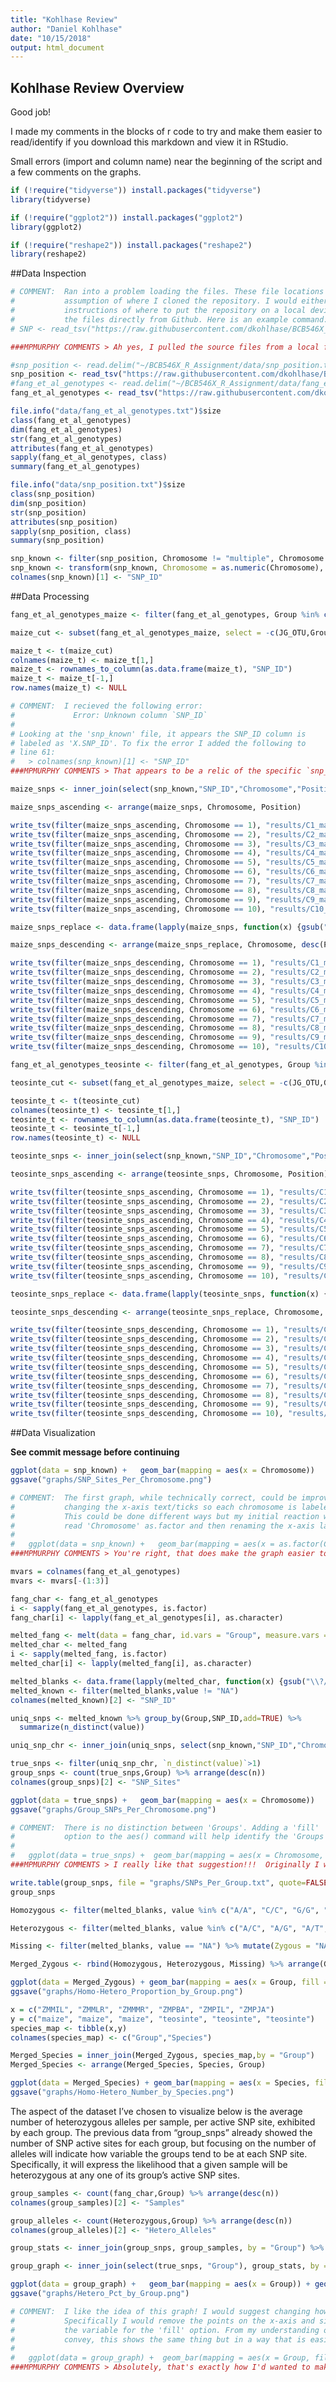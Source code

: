 ```yaml
---
title: "Kohlhase Review"
author: "Daniel Kohlhase"
date: "10/15/2018"
output: html_document
---
```


## Kohlhase Review Overview
Good job! 

I made my comments in the blocks of r code to try and 
make them easier to read/identify if you download this 
markdown and view it in RStudio.

Small errors (import and column name) near the beginning 
of the script and a few comments on the graphs.

```r
if (!require("tidyverse")) install.packages("tidyverse")
library(tidyverse)

if (!require("ggplot2")) install.packages("ggplot2")
library(ggplot2)

if (!require("reshape2")) install.packages("reshape2")
library(reshape2)
```

##Data Inspection

```r
# COMMENT:  Ran into a problem loading the files. These file locations are based on an
#           assumption of where I cloned the repository. I would either make some clear
#           instructions of where to put the repository on a local device or just pull
#           the files directly from Github. Here is an example command:
# SNP <- read_tsv("https://raw.githubusercontent.com/dkohlhase/BCB546X_R_Assignment/master/snp_position.txt")

###MPMURPHY COMMENTS > Ah yes, I pulled the source files from a local folder on my computer (where I'd originally saved the files for the Unix assignment).  I should have pulled them directly from the GitHub repository to make my code reproducible on other machines.

#snp_position <- read.delim("~/BCB546X_R_Assignment/data/snp_position.txt", stringsAsFactors=FALSE)
snp_position <- read_tsv("https://raw.githubusercontent.com/dkohlhase/BCB546X_R_Assignment/master/snp_position.txt")
#fang_et_al_genotypes <- read.delim("~/BCB546X_R_Assignment/data/fang_et_al_genotypes.txt")
fang_et_al_genotypes <- read_tsv("https://raw.githubusercontent.com/dkohlhase/BCB546X_R_Assignment/master/fang_et_al_genotypes.txt")

file.info("data/fang_et_al_genotypes.txt")$size
class(fang_et_al_genotypes)
dim(fang_et_al_genotypes)
str(fang_et_al_genotypes)
attributes(fang_et_al_genotypes)
sapply(fang_et_al_genotypes, class)
summary(fang_et_al_genotypes)

file.info("data/snp_position.txt")$size
class(snp_position)
dim(snp_position)
str(snp_position)
attributes(snp_position)
sapply(snp_position, class)
summary(snp_position)

snp_known <- filter(snp_position, Chromosome != "multiple", Chromosome != "unknown", Position != "multiple")
snp_known <- transform(snp_known, Chromosome = as.numeric(Chromosome), Position = as.numeric(Position))
colnames(snp_known)[1] <- "SNP_ID"
```

##Data Processing

```r
fang_et_al_genotypes_maize <- filter(fang_et_al_genotypes, Group %in% c("ZMMIL", "ZMMLR", "ZMMMR"))

maize_cut <- subset(fang_et_al_genotypes_maize, select = -c(JG_OTU,Group))

maize_t <- t(maize_cut)
colnames(maize_t) <- maize_t[1,]
maize_t <- rownames_to_column(as.data.frame(maize_t), "SNP_ID")
maize_t <- maize_t[-1,]
row.names(maize_t) <- NULL

# COMMENT:  I recieved the following error:
#             Error: Unknown column `SNP_ID` 
#
# Looking at the 'snp_known' file, it appears the SNP_ID column is
# labeled as 'X.SNP_ID'. To fix the error I added the following to
# line 61: 
#   > colnames(snp_known)[1] <- "SNP_ID"
###MPMURPHY COMMENTS > That appears to be a relic of the specific `snp_position` file you pulled from your repository. The original file had the column name `SNP_ID` so I never had to modify it in my files.

maize_snps <- inner_join(select(snp_known,"SNP_ID","Chromosome","Position"),maize_t,by = "SNP_ID")

maize_snps_ascending <- arrange(maize_snps, Chromosome, Position)

write_tsv(filter(maize_snps_ascending, Chromosome == 1), "results/C1_maize_ascending.txt")
write_tsv(filter(maize_snps_ascending, Chromosome == 2), "results/C2_maize_ascending.txt")
write_tsv(filter(maize_snps_ascending, Chromosome == 3), "results/C3_maize_ascending.txt")
write_tsv(filter(maize_snps_ascending, Chromosome == 4), "results/C4_maize_ascending.txt")
write_tsv(filter(maize_snps_ascending, Chromosome == 5), "results/C5_maize_ascending.txt")
write_tsv(filter(maize_snps_ascending, Chromosome == 6), "results/C6_maize_ascending.txt")
write_tsv(filter(maize_snps_ascending, Chromosome == 7), "results/C7_maize_ascending.txt")
write_tsv(filter(maize_snps_ascending, Chromosome == 8), "results/C8_maize_ascending.txt")
write_tsv(filter(maize_snps_ascending, Chromosome == 9), "results/C9_maize_ascending.txt")
write_tsv(filter(maize_snps_ascending, Chromosome == 10), "results/C10_maize_ascending.txt")

maize_snps_replace <- data.frame(lapply(maize_snps, function(x) {gsub("\\?", "-", x)}), stringsAsFactors = FALSE) %>% transform(Chromosome = as.numeric(Chromosome), Position = as.numeric(Position))

maize_snps_descending <- arrange(maize_snps_replace, Chromosome, desc(Position))

write_tsv(filter(maize_snps_descending, Chromosome == 1), "results/C1_maize_descending.txt")
write_tsv(filter(maize_snps_descending, Chromosome == 2), "results/C2_maize_descending.txt")
write_tsv(filter(maize_snps_descending, Chromosome == 3), "results/C3_maize_descending.txt")
write_tsv(filter(maize_snps_descending, Chromosome == 4), "results/C4_maize_descending.txt")
write_tsv(filter(maize_snps_descending, Chromosome == 5), "results/C5_maize_descending.txt")
write_tsv(filter(maize_snps_descending, Chromosome == 6), "results/C6_maize_descending.txt")
write_tsv(filter(maize_snps_descending, Chromosome == 7), "results/C7_maize_descending.txt")
write_tsv(filter(maize_snps_descending, Chromosome == 8), "results/C8_maize_descending.txt")
write_tsv(filter(maize_snps_descending, Chromosome == 9), "results/C9_maize_descending.txt")
write_tsv(filter(maize_snps_descending, Chromosome == 10), "results/C10_maize_descending.txt")
```

```r
fang_et_al_genotypes_teosinte <- filter(fang_et_al_genotypes, Group %in% c("ZMPBA", "ZMPIL", "ZMPJA"))

teosinte_cut <- subset(fang_et_al_genotypes_maize, select = -c(JG_OTU,Group))

teosinte_t <- t(teosinte_cut)
colnames(teosinte_t) <- teosinte_t[1,]
teosinte_t <- rownames_to_column(as.data.frame(teosinte_t), "SNP_ID")
teosinte_t <- teosinte_t[-1,]
row.names(teosinte_t) <- NULL

teosinte_snps <- inner_join(select(snp_known,"SNP_ID","Chromosome","Position"),teosinte_t,by = "SNP_ID")

teosinte_snps_ascending <- arrange(teosinte_snps, Chromosome, Position)

write_tsv(filter(teosinte_snps_ascending, Chromosome == 1), "results/C1_teosinte_ascending.txt")
write_tsv(filter(teosinte_snps_ascending, Chromosome == 2), "results/C2_teosinte_ascending.txt")
write_tsv(filter(teosinte_snps_ascending, Chromosome == 3), "results/C3_teosinte_ascending.txt")
write_tsv(filter(teosinte_snps_ascending, Chromosome == 4), "results/C4_teosinte_ascending.txt")
write_tsv(filter(teosinte_snps_ascending, Chromosome == 5), "results/C5_teosinte_ascending.txt")
write_tsv(filter(teosinte_snps_ascending, Chromosome == 6), "results/C6_teosinte_ascending.txt")
write_tsv(filter(teosinte_snps_ascending, Chromosome == 7), "results/C7_teosinte_ascending.txt")
write_tsv(filter(teosinte_snps_ascending, Chromosome == 8), "results/C8_teosinte_ascending.txt")
write_tsv(filter(teosinte_snps_ascending, Chromosome == 9), "results/C9_teosinte_ascending.txt")
write_tsv(filter(teosinte_snps_ascending, Chromosome == 10), "results/C10_teosinte_ascending.txt")

teosinte_snps_replace <- data.frame(lapply(teosinte_snps, function(x) {gsub("\\?", "-", x)}), stringsAsFactors = FALSE) %>% transform(Chromosome = as.numeric(Chromosome), Position = as.numeric(Position))

teosinte_snps_descending <- arrange(teosinte_snps_replace, Chromosome, desc(Position))

write_tsv(filter(teosinte_snps_descending, Chromosome == 1), "results/C1_teosinte_descending.txt")
write_tsv(filter(teosinte_snps_descending, Chromosome == 2), "results/C2_teosinte_descending.txt")
write_tsv(filter(teosinte_snps_descending, Chromosome == 3), "results/C3_teosinte_descending.txt")
write_tsv(filter(teosinte_snps_descending, Chromosome == 4), "results/C4_teosinte_descending.txt")
write_tsv(filter(teosinte_snps_descending, Chromosome == 5), "results/C5_teosinte_descending.txt")
write_tsv(filter(teosinte_snps_descending, Chromosome == 6), "results/C6_teosinte_descending.txt")
write_tsv(filter(teosinte_snps_descending, Chromosome == 7), "results/C7_teosinte_descending.txt")
write_tsv(filter(teosinte_snps_descending, Chromosome == 8), "results/C8_teosinte_descending.txt")
write_tsv(filter(teosinte_snps_descending, Chromosome == 9), "results/C9_teosinte_descending.txt")
write_tsv(filter(teosinte_snps_descending, Chromosome == 10), "results/C10_teosinte_descending.txt")
```

##Data Visualization

**See commit message before continuing**

```r

ggplot(data = snp_known) +   geom_bar(mapping = aes(x = Chromosome))
ggsave("graphs/SNP_Sites_Per_Chromosome.png")

# COMMENT:  The first graph, while technically correct, could be improved by 
#           changing the x-axis text/ticks so each chromosome is labeled. 
#           This could be done different ways but my initial reaction was to
#           read 'Chromosome' as.factor and then renaming the x-axis label.
#
#   ggplot(data = snp_known) +   geom_bar(mapping = aes(x = as.factor(Chromosome))) + xlab("Chromosome")
###MPMURPHY COMMENTS > You're right, that does make the graph easier to read!

mvars = colnames(fang_et_al_genotypes)
mvars <- mvars[-(1:3)]

fang_char <- fang_et_al_genotypes
i <- sapply(fang_et_al_genotypes, is.factor)
fang_char[i] <- lapply(fang_et_al_genotypes[i], as.character)

melted_fang <- melt(data = fang_char, id.vars = "Group", measure.vars = mvars)
melted_char <- melted_fang
i <- sapply(melted_fang, is.factor)
melted_char[i] <- lapply(melted_fang[i], as.character)

melted_blanks <- data.frame(lapply(melted_char, function(x) {gsub("\\?/\\?", "NA", x)}), stringsAsFactors = FALSE)
melted_known <- filter(melted_blanks,value != "NA")
colnames(melted_known)[2] <- "SNP_ID"

uniq_snps <- melted_known %>% group_by(Group,SNP_ID,add=TRUE) %>%
  summarize(n_distinct(value))

uniq_snp_chr <- inner_join(uniq_snps, select(snp_known,"SNP_ID","Chromosome"),by = "SNP_ID")

true_snps <- filter(uniq_snp_chr, `n_distinct(value)`>1)
group_snps <- count(true_snps,Group) %>% arrange(desc(n))
colnames(group_snps)[2] <- "SNP_Sites"

ggplot(data = true_snps) +   geom_bar(mapping = aes(x = Chromosome))
ggsave("graphs/Group_SNPs_Per_Chromosome.png")

# COMMENT:  There is no distinction between 'Groups'. Adding a 'fill'
#           option to the aes() command will help identify the 'Groups'
#
#   ggplot(data = true_snps) +  geom_bar(mapping = aes(x = Chromosome, fill = Group))
###MPMURPHY COMMENTS > I really like that suggestion!!!  Originally I was envisioning just counting the number of true SNPs on each chromosome (i.e. multiplying each SNP site by the number of groups that showed heterozygosity at that site) without differentiating by group, and then breaking down the TOTAL contribution from each group in the accompanying table.  But adding the group fill to the graph itself is a very nice touch!

write.table(group_snps, file = "graphs/SNPs_Per_Group.txt", quote=FALSE, sep="\t", row.names=FALSE, col.names=TRUE)
group_snps
```


```r
Homozygous <- filter(melted_blanks, value %in% c("A/A", "C/C", "G/G", "T/T")) %>% mutate(Zygous = "Homozygous")

Heterozygous <- filter(melted_blanks, value %in% c("A/C", "A/G", "A/T", "C/G", "C/T", "G/T")) %>% mutate(Zygous = "Heterozygous")

Missing <- filter(melted_blanks, value == "NA") %>% mutate(Zygous = "NA")

Merged_Zygous <- rbind(Homozygous, Heterozygous, Missing) %>% arrange(Group)

ggplot(data = Merged_Zygous) + geom_bar(mapping = aes(x = Group, fill = Zygous), position = "fill")
ggsave("graphs/Homo-Hetero_Proportion_by_Group.png")

x = c("ZMMIL", "ZMMLR", "ZMMMR", "ZMPBA", "ZMPIL", "ZMPJA")
y = c("maize", "maize", "maize", "teosinte", "teosinte", "teosinte")
species_map <- tibble(x,y)
colnames(species_map) <- c("Group","Species")

Merged_Species = inner_join(Merged_Zygous, species_map,by = "Group")
Merged_Species <- arrange(Merged_Species, Species, Group)

ggplot(data = Merged_Species) + geom_bar(mapping = aes(x = Species, fill = Zygous))
ggsave("graphs/Homo-Hetero_Number_by_Species.png")
```


The aspect of the dataset I've chosen to visualize below is the average number of heterozygous alleles per sample, per active SNP site, exhibited by each group.  The previous data from "group_snps" already showed the number of SNP active sites for each group, but focusing on the number of alleles will indicate how variable the groups tend to be at each SNP site. Specifically, it will express the likelihood that a given sample will be heterozygous at any one of its group's active SNP sites.


```r
group_samples <- count(fang_char,Group) %>% arrange(desc(n))
colnames(group_samples)[2] <- "Samples"

group_alleles <- count(Heterozygous,Group) %>% arrange(desc(n))
colnames(group_alleles)[2] <- "Hetero_Alleles"

group_stats <- inner_join(group_snps, group_samples, by = "Group") %>% inner_join(group_alleles, by = "Group") %>% mutate(Hetero_Pct = Hetero_Alleles / Samples / SNP_Sites * 100)

group_graph <- inner_join(select(true_snps, "Group"), group_stats, by = "Group") %>% arrange(Hetero_Pct)

ggplot(data = group_graph) +   geom_bar(mapping = aes(x = Group)) + geom_point(mapping = aes(x = Group, y = 0, size = Hetero_Pct, color = Hetero_Pct))
ggsave("graphs/Hetero_Pct_by_Group.png")

# COMMENT:  I like the idea of this graph! I would suggest changing how the graph is presented.
#           Specifically I would remove the points on the x-axis and simply have 'Hetero_Pct' as
#           the variable for the 'fill' option. From my understanding of what you are trying to 
#           convey, this shows the same thing but in a way that is easier to visualize.
#
#   ggplot(data = group_graph) +  geom_bar(mapping = aes(x = Group, fill = Hetero_Pct))
###MPMURPHY COMMENTS > Absolutely, that's exactly how I'd wanted to make it look to begin with!! I simply didn't realize it was possible to use the `fill` option for a variable whose value was constant within each bar. Thanks!!
```


